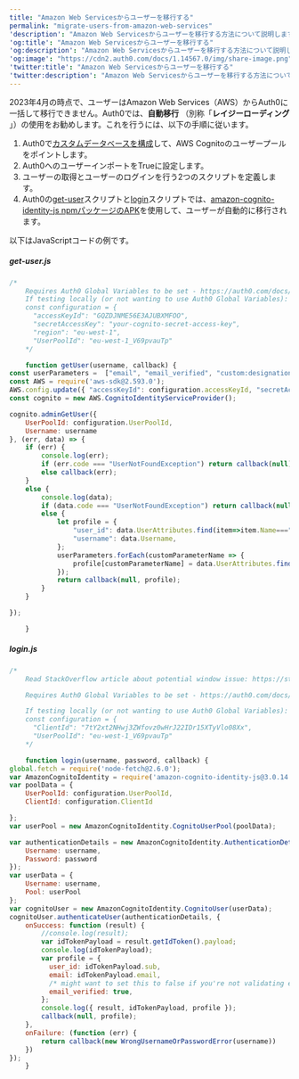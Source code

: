 ---
title: "Amazon Web Servicesからユーザーを移行する"
permalink: "migrate-users-from-amazon-web-services"
'description': "Amazon Web Servicesからユーザーを移行する方法について説明します。"
'og:title': "Amazon Web Servicesからユーザーを移行する"
'og:description': "Amazon Web Servicesからユーザーを移行する方法について説明します。"
'og:image': "https://cdn2.auth0.com/docs/1.14567.0/img/share-image.png"
'twitter:title': "Amazon Web Servicesからユーザーを移行する"
'twitter:description': "Amazon Web Servicesからユーザーを移行する方法について説明します。"
---

2023年4月の時点で、ユーザーはAmazon Web Services（AWS）からAuth0に一括して移行できません。Auth0では、**自動移行** （別称「**レイジーローディング** 」）の使用をお勧めします。これを行うには、以下の手順に従います。

1. Auth0で[カスタムデータベースを構成](/ja-jp/authenticate/database-connections/custom-db/create-db-connection)して、AWS Cognitoのユーザープールをポイントします。
2. Auth0へのユーザーインポートをTrueに設定します。
3. ユーザーの取得とユーザーのログインを行う2つのスクリプトを定義します。
4. Auth0の[get-user](/ja-jp/authenticate/database-connections/custom-db/templates/get-user)スクリプトと[login](/ja-jp/authenticate/database-connections/custom-db/templates/login)スクリプトでは、[amazon-cognito-identity-js npmパッケージのAPK](https://www.npmjs.com/package/amazon-cognito-identity-js)を使用して、ユーザーが自動的に移行されます。

以下はJavaScriptコードの例です。

##### get-user.js

```javascript lines
/*
    Requires Auth0 Global Variables to be set - https://auth0.com/docs/rules/configure-global-variables-for-rules
    If testing locally (or not wanting to use Auth0 Global Variables):
    const configuration = {
      "accessKeyId": "GQZDJNME56E3AJUBXMFOO",
      "secretAccessKey": "your-cognito-secret-access-key",
      "region": "eu-west-1",
      "UserPoolId": "eu-west-1_V69pvauTp"
    */

    function getUser(username, callback) {
const userParameters =  ["email", "email_verified", "custom:designation"];
const AWS = require('aws-sdk@2.593.0');
AWS.config.update({ "accessKeyId": configuration.accessKeyId, "secretAccessKey": configuration.secretAccessKey, "region": configuration.region });
const cognito = new AWS.CognitoIdentityServiceProvider();

cognito.adminGetUser({
    UserPoolId: configuration.UserPoolId,
    Username: username
}, (err, data) => {
    if (err) {
        console.log(err);
        if (err.code === "UserNotFoundException") return callback(null);
        else callback(err);
    }
    else {
        console.log(data);
        if (data.code === "UserNotFoundException") return callback(null);
        else {
            let profile = {
                "user_id": data.UserAttributes.find(item=>item.Name==="sub").Value,
                "username": data.Username,
            };
            userParameters.forEach(customParameterName => {
                profile[customParameterName] = data.UserAttributes.find(item=>item.Name===customParameterName).Value;
            });
            return callback(null, profile);
        }
    }

});

    }
```

##### login.js

```javascript lines
/*
    Read StackOverflow article about potential window issue: https://stackoverflow.com/questions/40219518/aws-cognito-unauthenticated-login-error-window-is-not-defined-js

    Requires Auth0 Global Variables to be set - https://auth0.com/docs/rules/configure-global-variables-for-rules

    If testing locally (or not wanting to use Auth0 Global Variables):
    const configuration = {
      "ClientId": "7tY2xt2NHwj3ZWfovz0wHrJ22IDr15XTyVlo08Xx",
      "UserPoolId": "eu-west-1_V69pvauTp"
    */

    function login(username, password, callback) {
global.fetch = require('node-fetch@2.6.0');
var AmazonCognitoIdentity = require('amazon-cognito-identity-js@3.0.14');
var poolData = {
    UserPoolId: configuration.UserPoolId,
    ClientId: configuration.ClientId

};
var userPool = new AmazonCognitoIdentity.CognitoUserPool(poolData);

var authenticationDetails = new AmazonCognitoIdentity.AuthenticationDetails({
    Username: username,
    Password: password
});
var userData = {
    Username: username,
    Pool: userPool
};
var cognitoUser = new AmazonCognitoIdentity.CognitoUser(userData);
cognitoUser.authenticateUser(authenticationDetails, {
    onSuccess: function (result) {
        //console.log(result);
        var idTokenPayload = result.getIdToken().payload;
        console.log(idTokenPayload);
        var profile = {
          user_id: idTokenPayload.sub,
          email: idTokenPayload.email,
          /* might want to set this to false if you're not validating email addresses */
          email_verified: true,
        };
        console.log({ result, idTokenPayload, profile });
        callback(null, profile);
    },
    onFailure: (function (err) {
        return callback(new WrongUsernameOrPasswordError(username))
    })
});
    }
```

